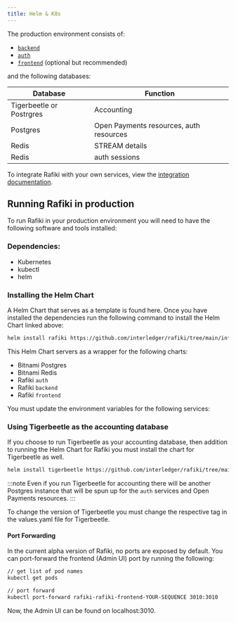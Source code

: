 ```yaml
---
title: Helm & K8s
---
```



The production environment consists of:

- [`backend`](/integration/deployment/services/backend-service/)
- [`auth`](/integration/deployment/services/auth-service/)
- [`frontend`](/integration/deployment/services/frontend-service/) (optional but recommended)

and the following databases:

| Database                 | Function                                |
| ------------------------ | --------------------------------------- |
| Tigerbeetle or Postrgres | Accounting                              |
| Postgres                 | Open Payments resources, auth resources |
| Redis                    | STREAM details                          |
| Redis                    | auth sessions                           |

To integrate Rafiki with your own services, view the [integration documentation](/integration/getting-started).

## Running Rafiki in production

To run Rafiki in your production environment you will need to have the following software and tools installed:

### Dependencies:

- <LinkOut href='https://kubernetes.io/releases/download/'>Kubernetes</LinkOut>
- <LinkOut href='https://kubernetes.io/docs/tasks/tools/#kubectl'>
    kubectl
  </LinkOut>
- <LinkOut href='https://helm.sh/docs/intro/install/'>helm</LinkOut>

### Installing the Helm Chart

A Helm Chart that serves as a template is found <LinkOut href= 'https://github.com/interledger/rafiki/tree/main/infrastructure/helm/rafiki/'>here</LinkOut>.
Once you have installed the dependencies run the following command to install the Helm Chart linked above:

```sh
helm install rafiki https://github.com/interledger/rafiki/tree/main/infrastructure/helm/rafiki
```

This Helm Chart servers as a wrapper for the following charts:

- Bitnami Postgres
- Bitnami Redis
- Rafiki `auth`
- Rafiki `backend`
- Rafiki `frontend`

You must update the environment variables for the following services:

<Tabs>
  <TabItem label='auth'>
    <AuthEnv />
  </TabItem>
  <TabItem label='backend'>
    <BackEnv />
  </TabItem>
  <TabItem label='frontend'>
    <FrontEnv />
  </TabItem>
</Tabs>

### Using Tigerbeetle as the accounting database

If you choose to run Tigerbeetle as your accounting database, then addition to running the Helm Chart for Rafiki you must install the chart for Tigerbeetle as well.

```sh
helm install tigerbeetle https://github.com/interledger/rafiki/tree/main/infrastructure/helm/tigerbeetle
```

:::note
Even if you run Tigerbeetle for accounting there will be another Postgres instance that will be spun up for the `auth` services and Open Payments resources.
:::

To change the version of Tigerbeetle you must change the respective tag in the <LinkOut href='https://github.com/interledger/rafiki/blob/main/infrastructure/helm/tigerbeetle/values.yaml'>values.yaml</LinkOut> file for Tigerbeetle.

#### Port Forwarding

In the current alpha version of Rafiki, no ports are exposed by default. You can port-forward the frontend (Admin UI) port by running the following:

```sh
// get list of pod names
kubectl get pods

// port forward
kubectl port-forward rafiki-rafiki-frontend-YOUR-SEQUENCE 3010:3010
```

Now, the Admin UI can be found on localhost:3010.
